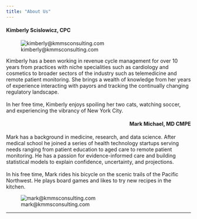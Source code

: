 ```yaml
---
title: "About Us"
---
```


#### Kimberly Scislowicz, CPC

::: {layout="[30,70]"}

![kimberly@kmmsconsulting.com](./kmms_assets/kim_headshot.jpg)

Kimberly has a been working in revenue cycle management for over 10 years from practices with niche specialities such as cardiology and cosmetics to broader sectors of the industry such as telemedicine and remote patient monitoring. She brings a wealth of knowledge from her years of experience interacting with payors and tracking the continually changing regulatory landscape. <br>  
In her free time, Kimberly enjoys spoiling her two cats, watching soccer, and experiencing the vibrancy of New York City.

:::

<div style="text-align: right;">
#### Mark Michael, MD CMPE
</div>

::: {layout="[70,30]"}

Mark has a background in medicine, research, and data science. After medical school he joined a series of health technology startups serving needs ranging from patient education to aged care to remote patient monitoring. He has a passion for evidence-informed care and building statistical models to explain confidence, uncertainty, and projections.
<br>  
In his free time, Mark rides his bicycle on the scenic trails of the Pacific Northwest. He plays board games and likes to try new recipes in the kitchen.

![mark@kmmsconsulting.com](./kmms_assets/markheadshotsquare.jpg)

:::

<hr>




